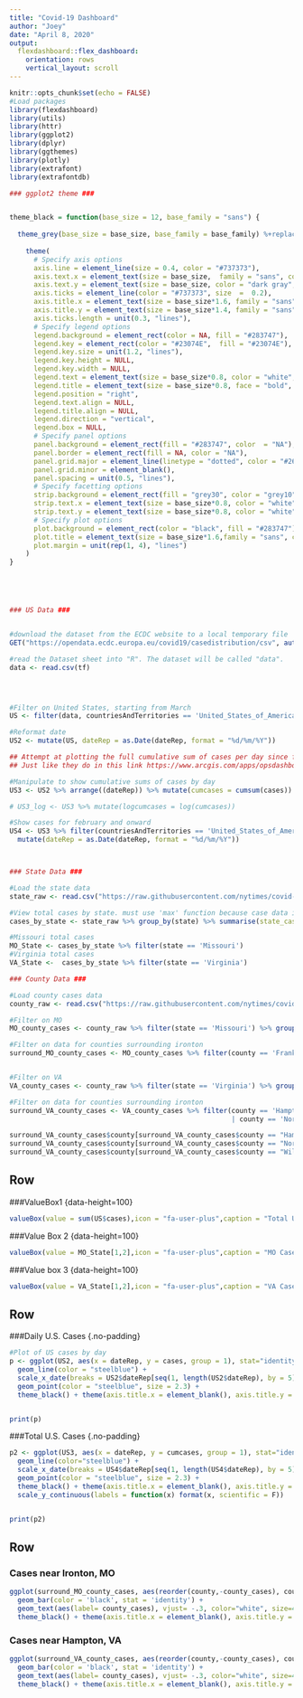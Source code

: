 ---
title: "Covid-19 Dashboard"
author: "Joey"
date: "April 8, 2020"
output: 
  flexdashboard::flex_dashboard:
    orientation: rows
    vertical_layout: scroll
---
<style>                     
.navbar {
  background-color:#737373;
  border-color:white;
}
.navbar-brand {
color:white!important;
}
</style>    

```{r setup, include=FALSE}
knitr::opts_chunk$set(echo = FALSE)
#Load packages
library(flexdashboard)
library(utils)
library(httr)
library(ggplot2)
library(dplyr)
library(ggthemes)
library(plotly)
library(extrafont)
library(extrafontdb)

### ggplot2 theme ###


theme_black = function(base_size = 12, base_family = "sans") {
  
  theme_grey(base_size = base_size, base_family = base_family) %+replace%
    
    theme(
      # Specify axis options
      axis.line = element_line(size = 0.4, color = "#737373"),
      axis.text.x = element_text(size = base_size,  family = "sans", color = "dark grey", lineheight = 0.9, angle = 50, hjust=1, vjust = 1),  
      axis.text.y = element_text(size = base_size, color = "dark gray", lineheight = 0.9, family = "sans"),  
      axis.ticks = element_line(color = "#737373", size  =  0.2),  
      axis.title.x = element_text(size = base_size*1.6, family = "sans",  color = "#737373", margin = margin(0, 10, 0, 0)),  
      axis.title.y = element_text(size = base_size*1.4, family = "sans",color = "#737373", angle = 90, margin = margin(0, 10, 0, 0)),  
      axis.ticks.length = unit(0.3, "lines"),
      # Specify legend options
      legend.background = element_rect(color = NA, fill = "#283747"),  
      legend.key = element_rect(color = "#23074E",  fill = "#23074E"),  
      legend.key.size = unit(1.2, "lines"),  
      legend.key.height = NULL,  
      legend.key.width = NULL,      
      legend.text = element_text(size = base_size*0.8, color = "white", family = "sans"),  
      legend.title = element_text(size = base_size*0.8, face = "bold", hjust = 0, color = "#283747"),  
      legend.position = "right",
      legend.text.align = NULL,  
      legend.title.align = NULL,  
      legend.direction = "vertical",  
      legend.box = NULL,
      # Specify panel options
      panel.background = element_rect(fill = "#283747", color  = "NA"),
      panel.border = element_rect(fill = NA, color = "NA"),  
      panel.grid.major = element_line(linetype = "dotted", color = "#260033"),  
      panel.grid.minor = element_blank(),  
      panel.spacing = unit(0.5, "lines"),  
      # Specify facetting options
      strip.background = element_rect(fill = "grey30", color = "grey10"),  
      strip.text.x = element_text(size = base_size*0.8, color = "white"),  
      strip.text.y = element_text(size = base_size*0.8, color = "white",angle = -90),  
      # Specify plot options
      plot.background = element_rect(color = "black", fill = "#283747"),  
      plot.title = element_text(size = base_size*1.6,family = "sans", color = "dark gray", vjust = 2),
      plot.margin = unit(rep(1, 4), "lines")
    )
}





### US Data ###


#download the dataset from the ECDC website to a local temporary file
GET("https://opendata.ecdc.europa.eu/covid19/casedistribution/csv", authenticate(":", ":", type="ntlm"), write_disk(tf <- tempfile(fileext = ".csv")))

#read the Dataset sheet into "R". The dataset will be called "data".
data <- read.csv(tf)




#Filter on United States, starting from March
US <- filter(data, countriesAndTerritories == 'United_States_of_America', month >= 3 & month < 6)

#Reformat date 
US2 <- mutate(US, dateRep = as.Date(dateRep, format = "%d/%m/%Y"))

## Attempt at plotting the full cumulative sum of cases per day since february
## Just like they do in this link https://www.arcgis.com/apps/opsdashboard/index.html#/bda7594740fd40299423467b48e9ecf6

#Manipulate to show cumulative sums of cases by day 
US3 <- US2 %>% arrange((dateRep)) %>% mutate(cumcases = cumsum(cases)) 

# US3_log <- US3 %>% mutate(logcumcases = log(cumcases))

#Show cases for february and onward 
US4 <- US3 %>% filter(countriesAndTerritories == 'United_States_of_America', month >= 2 & month < 6) %>%
  mutate(dateRep = as.Date(dateRep, format = "%d/%m/%Y"))



### State Data ###

#Load the state data
state_raw <- read.csv("https://raw.githubusercontent.com/nytimes/covid-19-data/master/us-states.csv", header = TRUE)

#View total cases by state. must use 'max' function because case data is cumulative
cases_by_state <- state_raw %>% group_by(state) %>% summarise(state_cases = max(cases))

#Missouri total cases
MO_State <- cases_by_state %>% filter(state == 'Missouri')
#Virginia total cases
VA_State <-  cases_by_state %>% filter(state == 'Virginia')

### County Data ###

#Load county cases data
county_raw <- read.csv("https://raw.githubusercontent.com/nytimes/covid-19-data/master/us-counties.csv", header = TRUE)

#Filter on MO
MO_county_cases <- county_raw %>% filter(state == 'Missouri') %>% group_by(county) %>% summarise(county_cases = max(cases))

#Filter on data for counties surrounding ironton
surround_MO_county_cases <- MO_county_cases %>% filter(county == 'Franklin' | county == 'Madison'| county == 'Reynolds' | county == 'St. Francois' | county == 'Ste. Genevieve'  | county == 'Henry') %>% arrange(desc(county_cases))


#Filter on VA
VA_county_cases <- county_raw %>% filter(state == 'Virginia') %>% group_by(county) %>% summarise(county_cases = max(cases))

#Filter on data for counties surrounding ironton
surround_VA_county_cases <- VA_county_cases %>% filter(county == 'Hampton city' | county == 'Newport News city'
                                                       | county == 'Norfolk city' | county == 'Williamsburg city' | county == 'York' | county == 'Gloucester' | county == 'Poquoson city')

surround_VA_county_cases$county[surround_VA_county_cases$county == "Hampton city"] <-  "Hampton"
surround_VA_county_cases$county[surround_VA_county_cases$county == "Norfolk city"] <-  "Norfolk"
surround_VA_county_cases$county[surround_VA_county_cases$county == "Williamsburg city"] <-  "Williamsburg"
```




Row
-------------------------------------

###ValueBox1 {data-height=100}

``` {r}
valueBox(value = sum(US$cases),icon = "fa-user-plus",caption = "Total U.S. Cases",color = "#283747")
```




###Value Box 2 {data-height=100}

``` {r}
valueBox(value = MO_State[1,2],icon = "fa-user-plus",caption = "MO Cases",color = "#283747")
```


###Value box 3 {data-height=100}
``` {r}
valueBox(value = VA_State[1,2],icon = "fa-user-plus",caption = "VA Cases",color = "#283747")
```



Row
-------------------------------------

###Daily U.S. Cases {.no-padding}

``` {r}
#Plot of US cases by day
p <- ggplot(US2, aes(x = dateRep, y = cases, group = 1), stat="identity") + 
  geom_line(color = "steelblue") + 
  scale_x_date(breaks = US2$dateRep[seq(1, length(US2$dateRep), by = 5)], date_labels = "%b %d") +
  geom_point(color = "steelblue", size = 2.3) +
  theme_black() + theme(axis.title.x = element_blank(), axis.title.y = element_blank()) 


print(p)
```




###Total U.S. Cases {.no-padding}

``` {r}
p2 <- ggplot(US3, aes(x = dateRep, y = cumcases, group = 1), stat="identity") +
  geom_line(color="steelblue") +
  scale_x_date(breaks = US4$dateRep[seq(1, length(US4$dateRep), by = 5)], date_labels = "%b %d") +
  geom_point(color = "steelblue", size = 2.3) +
  theme_black() + theme(axis.title.x = element_blank(), axis.title.y = element_blank()) +
  scale_y_continuous(labels = function(x) format(x, scientific = F))


print(p2)
```


Row
-------------------------------------


### Cases near Ironton, MO {.no-padding}

``` {r}
ggplot(surround_MO_county_cases, aes(reorder(county,-county_cases), county_cases, fill = -county_cases)) +
  geom_bar(color = 'black', stat = 'identity') +
  geom_text(aes(label= county_cases), vjust= -.3, color="white", size=4) +
  theme_black() + theme(axis.title.x = element_blank(), axis.title.y = element_blank()) + theme(legend.position = 'none')

```


### Cases near Hampton, VA {.no-padding}

``` {r}
ggplot(surround_VA_county_cases, aes(reorder(county,-county_cases), county_cases, fill = -county_cases)) +
  geom_bar(color = 'black', stat = 'identity') +
  geom_text(aes(label= county_cases), vjust= -.3, color="white", size=4) +
  theme_black() + theme(axis.title.x = element_blank(), axis.title.y = element_blank()) +  theme(legend.position = 'none')
```

